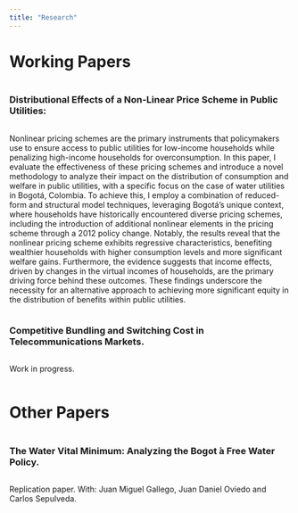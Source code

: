 ```yaml
---
title: "Research"
---
```


# Working Papers

```         
```

### Distributional Effects of a Non-Linear Price Scheme in Public Utilities:

```         
```

Nonlinear pricing schemes are the primary instruments that policymakers use to ensure access to public utilities for low-income households while penalizing high-income households for overconsumption. In this paper, I evaluate the effectiveness of these pricing schemes and introduce a novel methodology to analyze their impact on the distribution of consumption and welfare in public utilities, with a specific focus on the case of water utilities in Bogotá, Colombia. To achieve this, I employ a combination of reduced-form and structural model techniques, leveraging Bogotá's unique context, where households have historically encountered diverse pricing schemes, including the introduction of additional nonlinear elements in the pricing scheme through a 2012 policy change. Notably, the results reveal that the nonlinear pricing scheme exhibits regressive characteristics, benefiting wealthier households with higher consumption levels and more significant welfare gains. Furthermore, the evidence suggests that income effects, driven by changes in the virtual incomes of households, are the primary driving force behind these outcomes. These findings underscore the necessity for an alternative approach to achieving more significant equity in the distribution of benefits within public utilities.

```         
```

### Competitive Bundling and Switching Cost in Telecommunications Markets.

```         
```

Work in progress.

```         
```

# Other Papers

```         
```

### The Water Vital Minimum: Analyzing the Bogot ́a Free Water Policy.

```         
```

Replication paper. With: Juan Miguel Gallego, Juan Daniel Oviedo and Carlos Sepulveda.

```         
```
